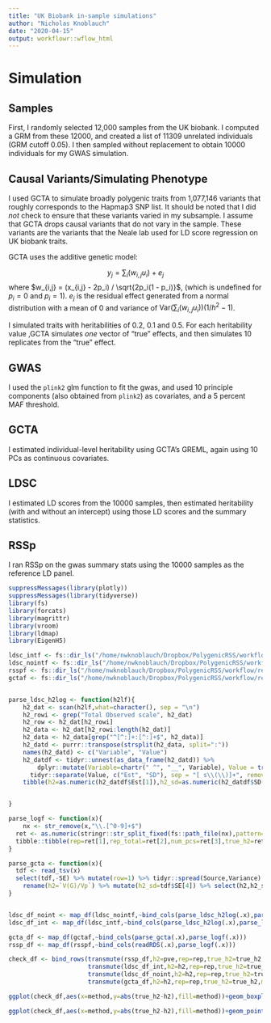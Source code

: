 ```yaml
---
title: "UK Biobank in-sample simulations"
author: "Nicholas Knoblauch"
date: "2020-04-15"
output: workflowr::wflow_html
---
```



# Simulation 

## Samples
First, I randomly selected 12,000 samples from the UK biobank.  I computed a GRM from these 12000, and created a list of 11309 unrelated individuals (GRM cutoff 0.05).  I then sampled without replacement to obtain 10000 individuals for my GWAS simulation.  

## Causal Variants/Simulating Phenotype 
I used GCTA to simulate broadly polygenic traits from 1,077,146 variants that roughly corresponds to the Hapmap3 SNP list.  It should be noted that I did _not_ check to ensure that these variants varied in my subsample.  I assume that GCTA drops causal variants that do not vary in the sample.  These variants are the variants that the Neale lab used for LD score regression on UK biobank traits.

GCTA uses the additive genetic model:

$$y_j = \sum_i(w_{i,j}u_i) + e_j$$
where $w_{i,j} = (x_{i,j} - 2p_i) / \sqrt{2p_i(1 - p_i)}$, (which is undefined for $p_i=0$ and $p_i=1$). $e_j$ is the residual effect generated from a normal distribution with a mean of 0 and variance of $\text{Var}(\sum_i(w_{i,j}u_i))(1 / h^2 - 1)$.

I simulated traits with heritabilities of 0.2, 0.1 and 0.5.  For each heritability value ,GCTA simulates _one_ vector of "true" effects, and then simulates 10 replicates from the "true" effect.  

## GWAS 

I used the `plink2` glm function to fit the gwas, and used 10 principle components (also obtained from `plink2`) as covariates, and a 5 percent MAF threshold.

## GCTA

I estimated individual-level heritability using GCTA's GREML, again using 10 PCs as continuous covariates.

## LDSC

I estimated LD scores from the 10000 samples, then estimated heritability (with and without an intercept) using those LD scores and the summary statistics. 

## RSSp

I ran RSSp on the gwas summary stats using the 10000 samples as the reference LD panel.


```r
suppressMessages(library(plotly))
suppressMessages(library(tidyverse))
library(fs)
library(forcats)
library(magrittr)
library(vroom)
library(ldmap)
library(EigenH5)
```



```r
ldsc_intf <- fs::dir_ls("/home/nwknoblauch/Dropbox/PolygenicRSS/workflow/results/sim_ukb/", glob="*.int.log")
ldsc_nointf <- fs::dir_ls("/home/nwknoblauch/Dropbox/PolygenicRSS/workflow/results/sim_ukb/", glob="*.noint.log")
rsspf <- fs::dir_ls("/home/nwknoblauch/Dropbox/PolygenicRSS/workflow/results/sim_ukb/", glob="*RDS")
gctaf <- fs::dir_ls("/home/nwknoblauch/Dropbox/PolygenicRSS/workflow/results/sim_ukb/", glob="*hsq")


parse_ldsc_h2log <- function(h2lf){
    h2_dat <- scan(h2lf,what=character(), sep = "\n")
    h2_rowi <- grep("Total Observed scale", h2_dat)
    h2_row <- h2_dat[h2_rowi]
    h2_data <- h2_dat[h2_rowi:length(h2_dat)]
    h2_data <- h2_data[grep("^[^:]+:[^:]+$", h2_data)]
    h2_datd <- purrr::transpose(strsplit(h2_data, split=":"))
    names(h2_datd) <- c("Variable", "Value")
    h2_datdf <- tidyr::unnest(as_data_frame(h2_datd)) %>%
        dplyr::mutate(Variable=chartr(" ^", "__", Variable), Value = trimws(Value)) %>%
      tidyr::separate(Value, c("Est", "SD"), sep = "[ s\\(\\)]+", remove = T, fill = "right", convert = T)
    tibble(h2=as.numeric(h2_datdf$Est[1]),h2_sd=as.numeric(h2_datdf$SD[1]),Lambda_GC=as.numeric(h2_datdf$Est[2]),Mean_Chi_2=as.numeric(h2_datdf$Est[3]),Intercept=as.numeric(h2_datdf$Est[4]),Intercept_sd=as.numeric(h2_datdf$SD[4])) %>% replace_na(list(Intercept=1.0,Intercept_sd=0.0))


}

parse_logf <- function(x){
    nx <- str_remove(x,"\\.[^0-9]+$")
  ret <- as.numeric(stringr::str_split_fixed(fs::path_file(nx),pattern="_",n=4))
  tibble::tibble(rep=ret[1],rep_total=ret[2],num_pcs=ret[3],true_h2=ret[4])
}

parse_gcta <- function(x){
  tdf <- read_tsv(x)
  select(tdf,-SE) %>% mutate(row=1) %>% tidyr::spread(Source,Variance) %>%
    rename(h2=`V(G)/Vp`) %>% mutate(h2_sd=tdf$SE[4]) %>% select(h2,h2_sd,Pval,n)
}


ldsc_df_noint <- map_df(ldsc_nointf,~bind_cols(parse_ldsc_h2log(.x),parse_logf(.x)))
ldsc_df_int <- map_df(ldsc_intf,~bind_cols(parse_ldsc_h2log(.x),parse_logf(.x)))

gcta_df <- map_df(gctaf,~bind_cols(parse_gcta(.x),parse_logf(.x)))
rssp_df <- map_df(rsspf,~bind_cols(readRDS(.x),parse_logf(.x)))

check_df <- bind_rows(transmute(rssp_df,h2=pve,rep=rep,true_h2=true_h2,method="RSSp"),
                      transmute(ldsc_df_int,h2=h2,rep=rep,true_h2=true_h2,method="LDSC_INT"),
                      transmute(ldsc_df_noint,h2=h2,rep=rep,true_h2=true_h2,method="LDSC_NOINT"),
                      transmute(gcta_df,h2=h2,rep=rep,true_h2=true_h2,method="GCTA"))
```







```r


ggplot(check_df,aes(x=method,y=abs(true_h2-h2),fill=method))+geom_boxplot()+geom_point()+facet_wrap(~true_h2,labeller="label_both")+ylab("RMSE")+xlab("Method")


```



```r
ggplot(check_df,aes(x=method,y=abs(true_h2-h2),fill=method))+geom_point()+geom_boxplot()
```
